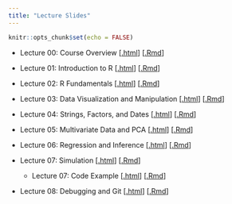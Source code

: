 ```yaml
---
title: "Lecture Slides"
---
```


```r
knitr::opts_chunk$set(echo = FALSE)
```

* Lecture 00: Course Overview [[.html](files/slides/00_course-overview.html)] [[.Rmd](https://raw.githubusercontent.com/svteichman/STAT302-SPR2022/main/files/slides/00_course-overview.Rmd)]

* Lecture 01: Introduction to R [[.html](files/slides/01_intro-to-R.html)] [[.Rmd](https://raw.githubusercontent.com/svteichman/STAT302-SPR2022/main/files/slides/01_intro-to-R.Rmd)]

* Lecture 02: R Fundamentals [[.html](files/slides/02_fundamentals.html)] [[.Rmd](https://raw.githubusercontent.com/svteichman/STAT302-SPR2022/main/files/slides/02_fundamentals.Rmd)]

* Lecture 03: Data Visualization and Manipulation [[.html](files/slides/03_datavizmanip.html)] [[.Rmd](https://raw.githubusercontent.com/svteichman/STAT302-SPR2022/main/files/slides/03_datavizmanip.Rmd)]

* Lecture 04: Strings, Factors, and Dates [[.html](files/slides/04_stringsfactors.html)] [[.Rmd](https://raw.githubusercontent.com/svteichman/STAT302-SPR2022/main/files/slides/04_stringsfactors.Rmd)]

* Lecture 05: Multivariate Data and PCA [[.html](files/slides/05_pca.html)] [[.Rmd](https://raw.githubusercontent.com/svteichman/STAT302-SPR2022/main/files/slides/05_pca.Rmd)]

* Lecture 06: Regression and Inference [[.html](files/slides/06_inference.html)] [[.Rmd](https://raw.githubusercontent.com/svteichman/STAT302-SPR2022/main/files/slides/06_inference.Rmd)]

* Lecture 07: Simulation [[.html](files/slides/07_simulation.html)] [[.Rmd](https://raw.githubusercontent.com/svteichman/STAT302-SPR2022/main/files/slides/07_simulation.Rmd)]
  * Lecture 07: Code Example [[.html](files/slides/07_simulation_example.html)] [[.Rmd](https://raw.githubusercontent.com/svteichman/STAT302-SPR2022/main/files/slides/07_simulation_example.Rmd)]

* Lecture 08: Debugging and Git [[.html](files/slides/08_debuggit.html)] [[.Rmd](https://raw.githubusercontent.com/svteichman/STAT302-SPR2022/main/files/slides/08_debuggit.html)]

\begin{comment}

* Lecture 09: Application: Resampling [[.html](files/slides/09_resample-bayes.html)] [[.Rmd](https://raw.githubusercontent.com/svteichman/STAT302-SPR2022/main/files/slides/09_resample-bayes.html)]


* Lecture 10: Prediction [[.html](files/slides/10_prediction.html)] [[.Rmd](https://raw.githubusercontent.com/svteichman/STAT302-SPR2022/main/files/slides/10_prediction.html)]

* Lecture 11: R Package Development [[.html](files/slides/11_package.html)] [[.Rmd](https://raw.githubusercontent.com/svteichman/STAT302-SPR2022/main/files/slides/11_package.html)]



\end{comment}

